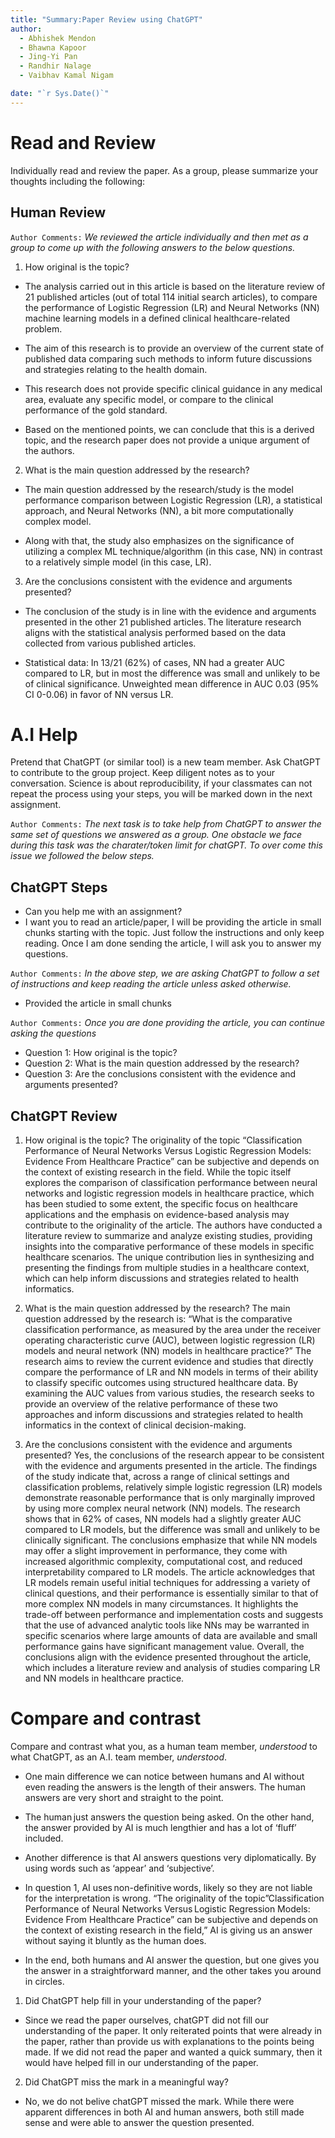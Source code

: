```yaml
---
title: "Summary:Paper Review using ChatGPT"
author:
  - Abhishek Mendon
  - Bhawna Kapoor
  - Jing-Yi Pan
  - Randhir Nalage
  - Vaibhav Kamal Nigam

date: "`r Sys.Date()`"
---
```


# Read and Review

Individually read and review the paper.
As a group, please summarize your thoughts including the following:

## Human Review
`Author Comments:` _We reviewed the article individually and then met as a group to come up with the following answers to the below questions._

1. How original is the topic?

* The analysis carried out in this article is based on the literature review of 21 published articles (out of total 114 initial search articles), to compare the performance of Logistic Regression (LR) and Neural Networks (NN) machine learning models in a defined clinical healthcare-related problem.  

* The aim of this research is to provide an overview of the current state of published data comparing such methods to inform future discussions and strategies relating to the health domain. 

* This research does not provide specific clinical guidance in any medical area, evaluate any specific model, or compare to the clinical performance of the gold standard. 

* Based on the mentioned points, we can conclude that this is a derived topic, and the research paper does not provide a unique argument of the authors. 

2. What is the main question addressed by the research?

* The main question addressed by the research/study is the model performance comparison between Logistic Regression (LR), a statistical approach, and Neural Networks (NN), a bit more computationally complex model.  

* Along with that, the study also emphasizes on the significance of utilizing a complex ML technique/algorithm (in this case, NN) in contrast to a relatively simple model (in this case, LR). 

3. Are the conclusions consistent with the evidence and arguments presented?

* The conclusion of the study is in line with the evidence and arguments presented in the other 21 published articles. The literature research aligns with the statistical analysis performed based on the data collected from various published articles.

* Statistical data: In 13/21 (62%) of cases, NN had a greater AUC compared to LR, but in most the difference was small and unlikely to be of clinical significance. Unweighted mean difference in AUC 0.03 (95% CI 0-0.06) in favor of NN versus LR. 

# A.I Help

Pretend that ChatGPT (or similar tool) is a new team member.
Ask ChatGPT to contribute to the group project.
Keep diligent notes as to your conversation.
Science is about reproducibility, if your classmates can not repeat the process using your steps, you will be marked down in the next assignment.

`Author Comments:` _The next task is to take help from ChatGPT to answer the same set of questions we answered as a group. One obstacle we face during this task was the charater/token limit for chatGPT. To over come this issue we followed the below steps._

## ChatGPT Steps

* Can you help me with an assignment?
* I want you to read an article/paper, I will be providing the article in small chunks starting with the topic. Just follow the instructions and only keep reading. Once I am done sending the article, I will ask you to answer my questions.

`Author Comments:` _In the above step, we are asking ChatGPT to follow a set of instructions and keep reading the article unless asked otherwise._

* Provided the article in small chunks

`Author Comments:` _Once you are done providing the article, you can continue asking the questions_

* Question 1: How original is the topic?
* Question 2: What is the main question addressed by the research?
* Question 3: Are the conclusions consistent with the evidence and arguments presented?

## ChatGPT Review

1. How original is the topic?
The originality of the topic "Classification Performance of Neural Networks Versus Logistic Regression Models: Evidence From Healthcare Practice" can be subjective and depends on the context of existing research in the field. While the topic itself explores the comparison of classification performance between neural networks and logistic regression models in healthcare practice, which has been studied to some extent, the specific focus on healthcare applications and the emphasis on evidence-based analysis may contribute to the originality of the article. The authors have conducted a literature review to summarize and analyze existing studies, providing insights into the comparative performance of these models in specific healthcare scenarios. The unique contribution lies in synthesizing and presenting the findings from multiple studies in a healthcare context, which can help inform discussions and strategies related to health informatics.

2. What is the main question addressed by the research?
The main question addressed by the research is: 
"What is the comparative classification performance, as measured by the area under the receiver operating characteristic curve (AUC), between logistic regression (LR) models and neural network (NN) models in healthcare practice?" 
The research aims to review the current evidence and studies that directly compare the performance of LR and NN models in terms of their ability to classify specific outcomes using structured healthcare data. By examining the AUC values from various studies, the research seeks to provide an overview of the relative performance of these two approaches and inform discussions and strategies related to health informatics in the context of clinical decision-making.

3. Are the conclusions consistent with the evidence and arguments presented?
Yes, the conclusions of the research appear to be consistent with the evidence and arguments presented in the article. The findings of the study indicate that, across a range of clinical settings and classification problems, relatively simple logistic regression (LR) models demonstrate reasonable performance that is only marginally improved by using more complex neural network (NN) models. The research shows that in 62% of cases, NN models had a slightly greater AUC compared to LR models, but the difference was small and unlikely to be clinically significant. 
The conclusions emphasize that while NN models may offer a slight improvement in performance, they come with increased algorithmic complexity, computational cost, and reduced interpretability compared to LR models. The article acknowledges that LR models remain useful initial techniques for addressing a variety of clinical questions, and their performance is essentially similar to that of more complex NN models in many circumstances. It highlights the trade-off between performance and implementation costs and suggests that the use of advanced analytic tools like NNs may be warranted in specific scenarios where large amounts of data are available and small performance gains have significant management value. 
Overall, the conclusions align with the evidence presented throughout the article, which includes a literature review and analysis of studies comparing LR and NN models in healthcare practice. 

# Compare and contrast

Compare and contrast what you, as a human team member, _understood_ to what ChatGPT, as an A.I. team member, _understood_.

* One main difference we can notice between humans and AI without even reading the answers is the length of their answers. The human answers are very short and straight to the point. 

* The human just answers the question being asked. On the other hand, the answer provided by AI is much lengthier and has a lot of 'fluff' included.  

* Another difference is that AI answers questions very diplomatically. By using words such as 'appear' and 'subjective’.  

* In question 1, AI uses non-definitive words, likely so they are not liable for the interpretation is wrong. "The originality of the topic "Classification Performance of Neural Networks Versus Logistic Regression Models: Evidence From Healthcare Practice" can be subjective and depends on the context of existing research in the field," AI is giving us an answer without saying it bluntly as the human does.  

* In the end, both humans and AI answer the question, but one gives you the answer in a straightforward manner, and the other takes you around in circles.  

1. Did ChatGPT help fill in your understanding of the paper?

* Since we read the paper ourselves, chatGPT did not fill our understanding of the paper. It only reiterated points that were already in the paper, rather than provide us with explanations to the points being made. If we did not read the paper and wanted a quick summary, then it would have helped fill in our understanding of the paper. 

2. Did ChatGPT miss the mark in a meaningful way?

* No, we do not belive chatGPT missed the mark. While there were apparent differences in both AI and human answers, both still made sense and were able to answer the question presented.

